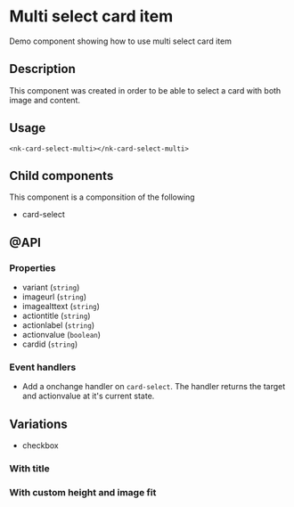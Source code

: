 
<Meta title="SOLID/MultiSelectCardItem" />

# Multi select card item

Demo component showing how to use multi select card item

<Canvas of={Stories.Default} />

## Description

This component was created in order to be able to select a card with both image and content.

## Usage

`<nk-card-select-multi></nk-card-select-multi>`

## Child components

This component is a componsition of the following

- card-select

## @API

### Properties

- variant (`string`)
- imageurl (`string`)
- imagealttext (`string`)
- actiontitle (`string`)
- actionlabel (`string`)
- actionvalue (`boolean`)
- cardid (`string`)

### Event handlers

- Add a onchange handler on `card-select`. The handler returns the target and actionvalue at it's current state.

## Variations

- checkbox

### With title

<Canvas of={Stories.WithTitle} />

### With custom height and image fit

<Canvas of={Stories.WithCustom} />
